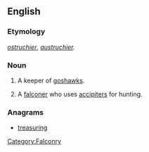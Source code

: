 ==English==

===Etymology===
{{etyl|fro}} ''[[ostruchier]]'', ''[[austruchier]].''

===Noun===
{{en-noun}}

# {{obsolete}} A keeper of [[goshawks]].
# {{context|falconry}} A [[falconer]] who uses [[accipiter]]s for hunting.

===Anagrams===
* [[treasuring#English|treasuring]]

[[Category:Falconry]]